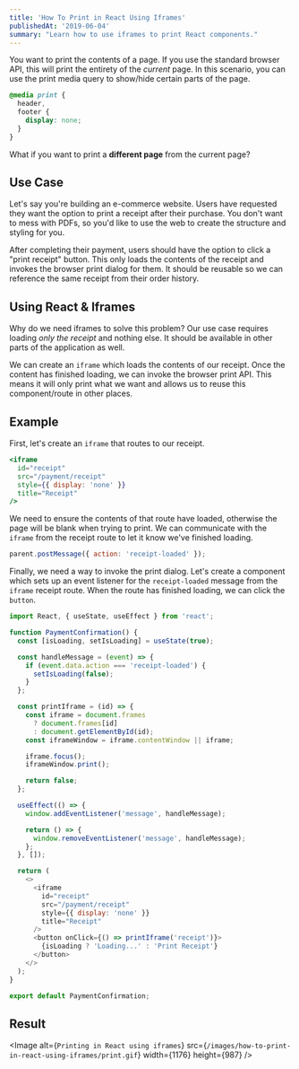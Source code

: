 ```yaml
---
title: 'How To Print in React Using Iframes'
publishedAt: '2019-06-04'
summary: "Learn how to use iframes to print React components."
---
```


You want to print the contents of a page. If you use the standard browser API, this will print the entirety of the _current_ page.
In this scenario, you can use the print media query to show/hide certain parts of the page.

```css
@media print {
  header,
  footer {
    display: none;
  }
}
```

What if you want to print a **different page** from the current page?

## Use Case

Let's say you're building an e-commerce website. Users have requested they want the option to print a receipt after their purchase.
You don't want to mess with PDFs, so you'd like to use the web to create the structure and styling for you.

After completing their payment, users should have the option to click a "print receipt" button.
This only loads the contents of the receipt and invokes the browser print dialog for them.
It should be reusable so we can reference the same receipt from their order history.

## Using React & Iframes

Why do we need iframes to solve this problem?
Our use case requires loading _only the receipt_ and nothing else. It should be available in other parts of the application as well.

We can create an `iframe` which loads the contents of our receipt. Once the content has finished loading, we can invoke the browser print API. This means it will only print what we want and allows us to reuse this component/route in other places.

## Example

First, let's create an `iframe` that routes to our receipt.

```jsx
<iframe
  id="receipt"
  src="/payment/receipt"
  style={{ display: 'none' }}
  title="Receipt"
/>
```

We need to ensure the contents of that route have loaded, otherwise the page will be blank when trying to print.
We can communicate with the `iframe` from the receipt route to let it know we've finished loading.

```js
parent.postMessage({ action: 'receipt-loaded' });
```

Finally, we need a way to invoke the print dialog.
Let's create a component which sets up an event listener for the `receipt-loaded` message from the `iframe` receipt route.
When the route has finished loading, we can click the `button`.

```js
import React, { useState, useEffect } from 'react';

function PaymentConfirmation() {
  const [isLoading, setIsLoading] = useState(true);

  const handleMessage = (event) => {
    if (event.data.action === 'receipt-loaded') {
      setIsLoading(false);
    }
  };

  const printIframe = (id) => {
    const iframe = document.frames
      ? document.frames[id]
      : document.getElementById(id);
    const iframeWindow = iframe.contentWindow || iframe;

    iframe.focus();
    iframeWindow.print();

    return false;
  };

  useEffect(() => {
    window.addEventListener('message', handleMessage);

    return () => {
      window.removeEventListener('message', handleMessage);
    };
  }, []);

  return (
    <>
      <iframe
        id="receipt"
        src="/payment/receipt"
        style={{ display: 'none' }}
        title="Receipt"
      />
      <button onClick={() => printIframe('receipt')}>
        {isLoading ? 'Loading...' : 'Print Receipt'}
      </button>
    </>
  );
}

export default PaymentConfirmation;
```

## Result

<Image
  alt={`Printing in React using iframes`}
  src={`/images/how-to-print-in-react-using-iframes/print.gif`}
  width={1176}
  height={987}
/>
